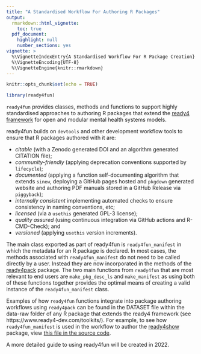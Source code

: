 ```yaml
---
title: "A Standardised Workflow For Authoring R Packages"
output: 
  rmarkdown::html_vignette:
    toc: true
  pdf_document:
    highlight: null
    number_sections: yes
vignette: >
  %\VignetteIndexEntry{A Standardised Workflow For R Package Creation}
  %\VignetteEncoding{UTF-8}
  %\VignetteEngine{knitr::rmarkdown}
---
```

```r
knitr::opts_chunk$set(echo = TRUE)
```
```r
library(ready4fun)
```

`ready4fun` provides classes, methods and functions to support highly standardised approaches to authoring R packages that extend the [ready4 framework](https://www.ready4-dev.com/) for open and modular mental health systems models.

ready4fun builds on `devtools` and other development workflow tools to ensure that R packages authored with it are:

- *citable* (with a Zenodo generated DOI and an algorithm generated CITATION file);
- *community-friendly* (applying deprecation conventions supported by `lifecycle`); 
- *documented* (applying a function self-documenting algorithm that extends `sinew`, deploying a GitHub pages hosted and `pkgdown` generated website and authoring PDF manuals stored in a GitHub Release via `piggyback`);
- *internally consistent* implementing automated checks to ensure consistency in naming conventions, etc; 
- *licensed* (via a `usethis` generated GPL-3 license); 
- *quality assured* (using continuous integration via GitHub actions and R-CMD-Check); and
- *versioned* (applying `usethis` version increments).

The main class exported as part of ready4fun is `ready4fun_manifest` in which the metadata for an R package is declared. In most cases, the methods associated with `ready4fun_manifest` do not need to be called directly by a user. Instead they are now incorporated in the methods of the [ready4pack](https://ready4-dev.github.io/ready4pack/) package. The two main functions from `ready4fun` that are most relevant to end users are `make_pkg_desc_ls` and `make_manifest` as using both of these functions together provides the optimal means of creating a valid instance of the `ready4fun_manifest` class.

Examples of how `ready4fun` functions integrate into package authoring workflows using `ready4pack` can be found in the DATASET file within the data-raw folder of any R package that extends the ready4 framework (see https://www.ready4-dev.com/toolkits/). For example, to see how `ready4fun_manifest` is used in the workflow to author the [ready4show](https://ready4-dev.github.io/ready4show/) package, view [this file in the source code](https://github.com/ready4-dev/ready4show/blob/main/data-raw/DATASET.R).

A more detailed guide to using ready4fun will be created in 2022.
